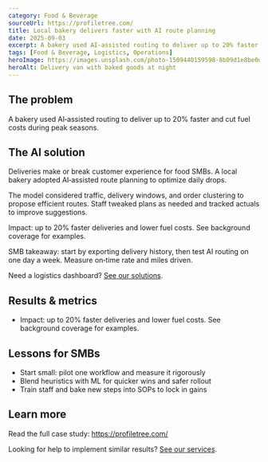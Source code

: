 ```yaml
---
category: Food & Beverage
sourceUrl: https://profiletree.com/
title: Local bakery delivers faster with AI route planning
date: 2025-09-03
excerpt: A bakery used AI‑assisted routing to deliver up to 20% faster and cut fuel costs during peak seasons.
tags: [Food & Beverage, Logistics, Operations]
heroImage: https://images.unsplash.com/photo-1509440159598-8b09d1e8be0d?q=80&w=1600&auto=format&fit=crop
heroAlt: Delivery van with baked goods at night
---
```


## The problem

A bakery used AI‑assisted routing to deliver up to 20% faster and cut fuel costs during peak seasons.

## The AI solution

Deliveries make or break customer experience for food SMBs. A local bakery adopted AI‑assisted route planning to optimize daily drops.

The model considered traffic, delivery windows, and order clustering to propose efficient routes. Staff tweaked plans as needed and tracked actuals to improve suggestions.

Impact: up to 20% faster deliveries and lower fuel costs. See background coverage for examples.

SMB takeaway: start by exporting delivery history, then test AI routing on one day a week. Measure on‑time rate and miles driven.

Need a logistics dashboard? [See our solutions](/solutions).

## Results & metrics

- Impact: up to 20% faster deliveries and lower fuel costs. See background coverage for examples.

## Lessons for SMBs

- Start small: pilot one workflow and measure it rigorously
- Blend heuristics with ML for quicker wins and safer rollout
- Train staff and bake new steps into SOPs to lock in gains

## Learn more

Read the full case study: <a href="https://profiletree.com/" target="_blank" rel="noopener noreferrer">https://profiletree.com/</a>

Looking for help to implement similar results? [See our services](/services).

